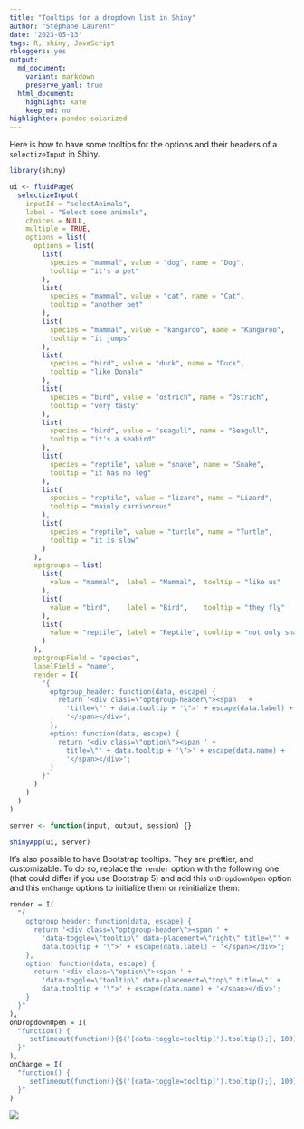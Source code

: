 ```yaml
---
title: "Tooltips for a dropdown list in Shiny"
author: "Stéphane Laurent"
date: '2023-05-13'
tags: R, shiny, JavaScript
rbloggers: yes
output:
  md_document:
    variant: markdown
    preserve_yaml: true
  html_document:
    highlight: kate
    keep_md: no
highlighter: pandoc-solarized
---
```


Here is how to have some tooltips for the options and their headers of a 
`selectizeInput` in Shiny.

```r
library(shiny)

ui <- fluidPage(
  selectizeInput(
    inputId = "selectAnimals",
    label = "Select some animals",
    choices = NULL,
    multiple = TRUE,
    options = list(
      options = list(
        list(
          species = "mammal", value = "dog", name = "Dog", 
          tooltip = "it's a pet"
        ),
        list(
          species = "mammal", value = "cat", name = "Cat", 
          tooltip = "another pet"
        ),
        list(
          species = "mammal", value = "kangaroo", name = "Kangaroo",
          tooltip = "it jumps"
        ),
        list(
          species = "bird", value = "duck", name = "Duck",
          tooltip = "like Donald"
        ),
        list(
          species = "bird", value = "ostrich", name = "Ostrich",
          tooltip = "very tasty"
        ),
        list(
          species = "bird", value = "seagull", name = "Seagull",
          tooltip = "it's a seabird"
        ),
        list(
          species = "reptile", value = "snake", name = "Snake",
          tooltip = "it has no leg"
        ),
        list(
          species = "reptile", value = "lizard", name = "Lizard",
          tooltip = "mainly carnivorous"
        ),
        list(
          species = "reptile", value = "turtle", name = "Turtle",
          tooltip = "it is slow"
        )
      ),
      optgroups = list(
        list(
          value = "mammal",  label = "Mammal",  tooltip = "like us"
        ),
        list(
          value = "bird",    label = "Bird",    tooltip = "they fly"
        ),
        list(
          value = "reptile", label = "Reptile", tooltip = "not only snakes"
        )
      ),
      optgroupField = "species",
      labelField = "name",
      render = I(
        "{
          optgroup_header: function(data, escape) {
            return '<div class=\"optgroup-header\"><span ' + 
              'title=\"' + data.tooltip + '\">' + escape(data.label) + 
              '</span></div>';
          },
          option: function(data, escape) {
            return '<div class=\"option\"><span ' + 
              title=\"' + data.tooltip + '\">' + escape(data.name) + 
              '</span></div>';
          }
        }"
      )
    )
  )
)

server <- function(input, output, session) {}

shinyApp(ui, server)
```

It's also possible to have Bootstrap tooltips. They are prettier, 
and customizable. To do so, replace the `render` option with the 
following one (that could differ if you use Bootstrap 5) and add this 
`onDropdownOpen` option and this `onChange` options to initialize them 
or reinitialize them:

```r
render = I(
  "{
    optgroup_header: function(data, escape) {
      return '<div class=\"optgroup-header\"><span ' + 
        'data-toggle=\"tooltip\" data-placement=\"right\" title=\"' + 
        data.tooltip + '\">' + escape(data.label) + '</span></div>';
    },
    option: function(data, escape) {
      return '<div class=\"option\"><span ' + 
        'data-toggle=\"tooltip\" data-placement=\"top\" title=\"' + 
        data.tooltip + '\">' + escape(data.name) + '</span></div>';
    }
  }"
),
onDropdownOpen = I(
  "function() {
     setTimeout(function(){$('[data-toggle=tooltip]').tooltip();}, 100);
  }"
),
onChange = I(
  "function() {
     setTimeout(function(){$('[data-toggle=tooltip]').tooltip();}, 100);
  }"
)
```

![](./figures/selectizeTooltips.gif)
